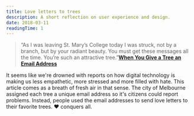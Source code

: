 ```yaml
---
title: Love letters to trees
description: A short reflection on user experience and design.
date: 2018-03-11
readingTime: 1
---
```


>“As I was leaving St. Mary’s College today I was struck, not by a branch, but by your radiant beauty. You must get these messages all the time. You’re such an attractive tree.”**[When You Give a Tree an Email Address](https://www.theatlantic.com/technology/archive/2015/07/when-you-give-a-tree-an-email-address/398210/)**

It seems like we're drowned with reports on how digital technology is making us less empathetic, more stressed and more filled with hate. This article comes as a breath of fresh air in that sense. The city of Melbourne assigned each tree a unique email address so it's citizens could report problems. Instead, people used the email addresses to send love letters to their favorite trees. ❤️ conquers all.